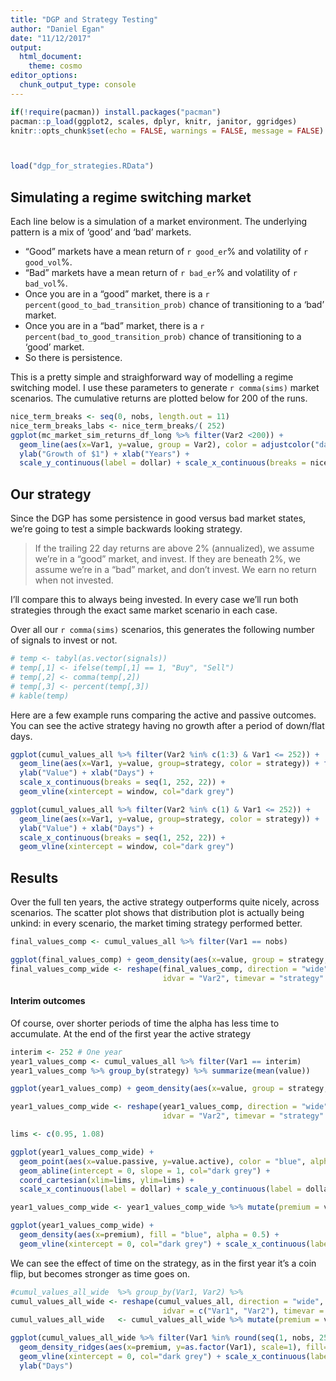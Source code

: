```yaml
---
title: "DGP and Strategy Testing"
author: "Daniel Egan"
date: "11/12/2017"
output: 
  html_document: 
    theme: cosmo
editor_options: 
  chunk_output_type: console
---
```


```r
if(!require(pacman)) install.packages("pacman")
pacman::p_load(ggplot2, scales, dplyr, knitr, janitor, ggridges)
knitr::opts_chunk$set(echo = FALSE, warnings = FALSE, message = FALSE)



load("dgp_for_strategies.RData")
```

## Simulating a regime switching market
Each line below is a simulation of a market environment. The underlying pattern is a mix of 'good' and 'bad' markets. 

- "Good" markets have a mean return of `r good_er`% and volatility of `r good_vol`%. 
- "Bad" markets have a mean return of `r bad_er`% and volatility of `r bad_vol`%. 
- Once you are in a "good" market, there is a `r percent(good_to_bad_transition_prob)` chance of transitioning to a 'bad' market. 
- Once you are in a "bad" market, there is a `r percent(bad_to_good_transition_prob)` chance of transitioning to a 'good' market. 
- So there is persistence. 

This is a pretty simple and straighforward way of modelling a regime switching model. I use these parameters to generate `r comma(sims)` market scenarios. The cumulative returns are plotted below for 200 of the runs. 


```r
nice_term_breaks <- seq(0, nobs, length.out = 11)
nice_term_breaks_labs <- nice_term_breaks/( 252)
ggplot(mc_market_sim_returns_df_long %>% filter(Var2 <200)) + 
  geom_line(aes(x=Var1, y=value, group = Var2), color = adjustcolor("dark green",alpha.f = 0.2 ))  + 
  ylab("Growth of $1") + xlab("Years") + 
  scale_y_continuous(label = dollar) + scale_x_continuous(breaks = nice_term_breaks, labels = nice_term_breaks_labs )
```

## Our strategy

Since the DGP has some persistence in good versus bad market states, we're going to test a simple backwards looking strategy. 

> If the trailing 22 day returns are above 2% (annualized), we assume we're in a "good" market, and invest. If they are beneath 2%, we assume we're in a "bad" market, and don't invest. We earn no return when not invested. 

I'll compare this to always being invested. In every case we'll run both strategies through the exact same market scenario in each case.

Over all our `r comma(sims)` scenarios, this generates the following number of signals to invest or not. 

```r
# temp <- tabyl(as.vector(signals))
# temp[,1] <- ifelse(temp[,1] == 1, "Buy", "Sell")
# temp[,2] <- comma(temp[,2])
# temp[,3] <- percent(temp[,3])
# kable(temp)
```

Here are a few example runs comparing the active and passive outcomes. You can see the active strategy having no growth after a period of down/flat days.  

```r
ggplot(cumul_values_all %>% filter(Var2 %in% c(1:3) & Var1 <= 252)) + 
  geom_line(aes(x=Var1, y=value, group=strategy, color = strategy)) + facet_grid(Var2 ~ .) + 
  ylab("Value") + xlab("Days") + 
  scale_x_continuous(breaks = seq(1, 252, 22)) + 
  geom_vline(xintercept = window, col="dark grey")

ggplot(cumul_values_all %>% filter(Var2 %in% c(1) & Var1 <= 252)) + 
  geom_line(aes(x=Var1, y=value, group=strategy, color = strategy)) + 
  ylab("Value") + xlab("Days") + 
  scale_x_continuous(breaks = seq(1, 252, 22)) + 
  geom_vline(xintercept = window, col="dark grey")
```

## Results
Over the full ten years, the active strategy outperforms quite nicely, across scenarios. The scatter plot shows that distribution plot is actually being unkind: in every scenario, the market timing strategy performed better. 

```r
final_values_comp <- cumul_values_all %>% filter(Var1 == nobs)

ggplot(final_values_comp) + geom_density(aes(x=value, group = strategy, fill=strategy), alpha = 0.5)
final_values_comp_wide <- reshape(final_values_comp, direction = "wide", 
                                  idvar = "Var2", timevar = "strategy" )

```

#### Interim outcomes
Of course, over shorter periods of time the alpha has less time to accumulate. At the end of the first year the active strategy

```r
interim <- 252 # One year
year1_values_comp <- cumul_values_all %>% filter(Var1 == interim)
year1_values_comp %>% group_by(strategy) %>% summarize(mean(value))

ggplot(year1_values_comp) + geom_density(aes(x=value, group = strategy, fill=strategy), alpha = 0.5)

year1_values_comp_wide <- reshape(year1_values_comp, direction = "wide", 
                                  idvar = "Var2", timevar = "strategy" )

lims <- c(0.95, 1.08)

ggplot(year1_values_comp_wide) + 
  geom_point(aes(x=value.passive, y=value.active), color = "blue", alpha = 0.5) + 
  geom_abline(intercept = 0, slope = 1, col="dark grey") + 
  coord_cartesian(xlim=lims, ylim=lims) + 
  scale_x_continuous(label = dollar) + scale_y_continuous(label = dollar)

year1_values_comp_wide <- year1_values_comp_wide %>% mutate(premium = value.active - value.passive) 

ggplot(year1_values_comp_wide) + 
  geom_density(aes(x=premium), fill = "blue", alpha = 0.5) + 
  geom_vline(xintercept = 0, col="dark grey") + scale_x_continuous(label = percent)
```

We can see the effect of time on the strategy, as in the first year it's a coin flip, but becomes stronger as time goes on. 


```r
#cumul_values_all_wide  %>% group_by(Var1, Var2) %>%
cumul_values_all_wide <- reshape(cumul_values_all, direction = "wide", 
                                  idvar = c("Var1", "Var2"), timevar = "strategy" )
cumul_values_all_wide   <- cumul_values_all_wide %>% mutate(premium = value.active - value.passive) 

ggplot(cumul_values_all_wide %>% filter(Var1 %in% round(seq(1, nobs, 252)))) +
  geom_density_ridges(aes(x=premium, y=as.factor(Var1), scale=1), fill=adjustcolor("blue", alpha.f = 0.5)) + 
  geom_vline(xintercept = 0, col="dark grey") + scale_x_continuous(label=percent) + 
  ylab("Days") 

```

